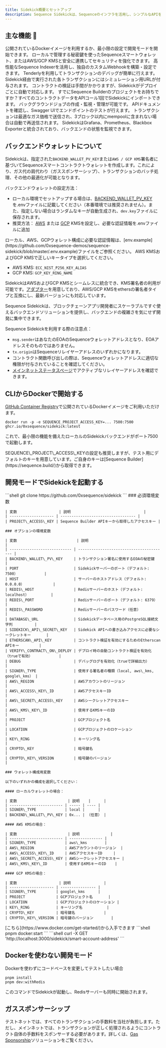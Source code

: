 ```yaml
---
title: Sidekick概要とセットアップ
description: Sequence Sidekickは、Sequenceのインフラを活用し、シンプルなAPIを通じてブロックチェーンの読み書きを可能にする、充実したバックエンドを提供します。
---
```


## 主な機能 🚀

<CardGroup>
  <Card horizontal title="簡単セットアップ" icon="rocket">
    公開されているDockerイメージを利用するか、最小限の設定で開発モードを開始できます。
  </Card>

  <Card horizontal title="柔軟なウォレットオプション" icon="wallet">
    ローカルで管理する秘密鍵を使ったSequenceスマートウォレット、またはAWS/GCP KMSと安全に連携してセキュリティを強化できます。
  </Card>

  <Card horizontal title="Webhook管理" icon="wallet">
    高性能なSequence Indexerを活用し、独自のカスタムWebhookを構築・設定できます。
  </Card>

  <Card horizontal title="Tenderly連携" icon="bug">
    Tenderlyを利用してトランザクションのデバッグが簡単に行えます。Sidekick経由で実行された各トランザクションにはシミュレーション用URLが付与されます。
  </Card>

  <Card horizontal title="自動コントラクト検証" icon="circle-check">
    コントラクトの検証は手間がかかりますが、Sidekickがデプロイごとに自動で対応します。
  </Card>

  <Card horizontal title="Sequence Builderとの統合" icon="link">
    すでにSequence Builderのプロジェクトをお持ちですか？すべてのコントラクトデータをAPIコール1回でSidekickにインポートできます。
  </Card>

  <Card horizontal title="Bull MQダッシュボード内蔵" icon="gauge">
    バックグラウンドジョブの作成・監視・管理が可能です。
  </Card>

  <Card horizontal title="Swagger UI" icon="book">
    APIドキュメントを確認し、Swagger UIでエンドポイントのテストが行えます。
  </Card>

  <Card horizontal title="最適化されたトランザクション実行" icon="bolt">
    トランザクションは最適なガス価格で送信され、3ブロック以内にmempoolに含まれない場合は自動で再送信されます。
  </Card>

  <Card horizontal title="分析とモニタリング" icon="heart">
    SidekickはGrafana、Prometheus、Blackbox Exporterと統合されており、バックエンドの状態を監視できます。
  </Card>
</CardGroup>

## バックエンドウォレットについて
Sidekickは、指定された`BACKEND_WALLET_PV_KEY`または`AWS / GCP KMS`署名者に基づいてSequenceスマートコントラクトウォレットを作成します。これにより、ガス代の肩代わり（ガススポンサーシップ）、トランザクションのバッチ処理、その他の最適化が可能となります。

バックエンドウォレットの設定方法：
- ローカル環境でセットアップする場合は、[BACKEND\_WALLET\_PV\_KEY](https://github.com/0xsequence-demos/sequence-sidekick/blob/e76a47d0b9ef19f23736c1e8f863ed4795b855a8/.env.example#L16)を.envファイルに記載してください（本番環境では推奨されません）。また、指定しない場合はランダムなキーが自動生成され、`dev.key`ファイルに保存されます。
- 推奨方法： [AWS](https://aws.amazon.com/kms/) または [GCP](https://cloud.google.com/kms) KMSを設定し、必要な認証情報を.envファイルに追加

<Note>
  ローカル、AWS、GCPウォレット構成に必要な認証情報は、[env.example](https://github.com/0xsequence-demos/sequence-sidekick/blob/master/.env.example)ファイルをご参照ください。
</Note>

<Note>
  AWS KMSおよびGCP KMSで正しいキータイプを選択してください。

  - AWS KMS: `ECC_NIST_P256_KEY_ALIAS`
  - GCP KMS: `GCP_KEY_RING_NAME`
</Note>

SidekickはAWSおよびGCP KMSとシームレスに統合でき、KMS署名者の利用が可能です。[アダプター](https://github.com/orgs/0xsequence/repositories?q=kms)を用意しており、AWS/GCP KMSをethersの署名者タイプと互換にし、最新バージョンにも対応しています。

Sequence Sidekickは、ブロックチェーンアプリ開発者にスケーラブルですぐ使えるバックエンドソリューションを提供し、バックエンドの複雑さを気にせず開発に集中できます。

<Callout type="warning">
  Sequence Sidekickを利用する際の注意点：

  - `msg.sender`はあなたのEOAのSequenceウォレットアドレスとなり、EOAアドレスそのものではありません。
  - `tx.origin`はSequenceリレイヤーアドレスのいずれかになります。
  - コントラクト関数呼び出しの際は、Sequenceウォレットアドレスに適切な権限が付与されていることを確認してください。
  - [メインネットステータスページ](https://mainnet-relayer.sequence.app/status)でアクティブなリレイヤーアドレスを確認できます。
</Callout>

## CLIからDockerで開始する
[GitHub Container Registry](https://github.com/0xsequence/sidekick/pkgs/container/sidekick)で公開されているDockerイメージをご利用いただけます。

```shell
docker run -p -e SEQUENCE_PROJECT_ACCESS_KEY=... 7500:7500 ghcr.io/0xsequence/sidekick:latest
```

これで、最小限の機能を備えたローカルのSidekickバックエンドがポート7500で起動します。

<Note>
  SEQUENCE\_PROJECT\_ACCESS\_KEYの設定も推奨しますが、テスト用にデフォルトのキーを用意しています。ご自身のキーは[Sequence Builder](https://sequence.build/)から取得できます。
</Note>

## 開発モードでSidekickを起動する

<Steps>
  <Step title="Sidekickリポジトリをクローンする">
    ```shell
    git clone https://github.com/0xsequence/sidekick
    ```
  </Step>

  <Step title="必要な環境変数を設定する">
    ### 必須環境変数

    | 変数                   | 説明                                 |
    | -------------------- | ---------------------------------- |
    | PROJECT\_ACCESS\_KEY | Sequence Builder APIキーから取得したアクセスキー |

    ### オプションの環境変数

    | 変数                           | 説明                                       |
    | ---------------------------- | ---------------------------------------- |
    | BACKEND\_WALLET\_PV\_KEY     | トランザクション署名に使用するEOAの秘密鍵                   |
    | PORT                         | Sidekickサーバーのポート（デフォルト: 7500）            |
    | HOST                         | サーバーのホストアドレス（デフォルト: 0.0.0.0）             |
    | REDIS\_HOST                  | Redisサーバーのホスト（デフォルト: localhost）          |
    | REDIS\_PORT                  | Redisサーバーのポート（デフォルト: 6379）               |
    | REDIS\_PASSWORD              | Redisサーバーのパスワード（任意）                      |
    | DATABASE\_URL                | Sidekickデータベース用のPostgreSQL接続文字列          |
    | SIDEKICK\_API\_SECRET\_KEY   | Sidekick APIへの書き込みアクセスに必要なシークレットキー       |
    | ETHERSCAN\_API\_KEY          | コントラクト検証を有効にするためのEtherscan APIキー         |
    | VERIFY\_CONTRACT\_ON\_DEPLOY | デプロイ時の自動コントラクト検証を有効化（trueで有効）            |
    | DEBUG                        | デバッグログを有効化（trueで詳細出力）                    |
    | SIGNER\_TYPE                 | 使用する署名者の種類（local, aws\_kms, google\_kms） |
    | AWS\_REGION                  | AWSアカウントのリージョン                           |
    | AWS\_ACCESS\_KEY\_ID         | AWSアクセスキーID                              |
    | AWS\_SECRET\_ACCESS\_KEY     | AWSシークレットアクセスキー                          |
    | AWS\_KMS\_KEY\_ID            | 使用するKMSキーのID                             |
    | PROJECT                      | GCPプロジェクト名                               |
    | LOCATION                     | GCPプロジェクトのロケーション                         |
    | KEY\_RING                    | キーリング名                                   |
    | CRYPTO\_KEY                  | 暗号鍵名                                     |
    | CRYPTO\_KEY\_VERSION         | 暗号鍵のバージョン                                |

    ### ウォレット構成用変数

    以下のいずれかの構成を選択してください：

    #### ローカルウォレットの場合：

    | 変数                       | 説明    |      |
    | ------------------------ | ----- | ---- |
    | SIGNER\_TYPE             | local |      |
    | BACKEND\_WALLET\_PV\_KEY | 0x... | （任意） |

    #### AWS KMSの場合：

    | 変数                       | 説明              |
    | ------------------------ | --------------- |
    | SIGNER\_TYPE             | aws\_kms        |
    | AWS\_REGION              | AWSアカウントのリージョン  |
    | AWS\_ACCESS\_KEY\_ID     | AWSアクセスキーID     |
    | AWS\_SECRET\_ACCESS\_KEY | AWSシークレットアクセスキー |
    | AWS\_KMS\_KEY\_ID        | 使用するKMSキーのID    |

    #### GCP KMSの場合：

    | 変数                   | 説明               |
    | -------------------- | ---------------- |
    | SIGNER\_TYPE         | google\_kms      |
    | PROJECT              | GCPプロジェクト名       |
    | LOCATION             | GCPプロジェクトのロケーション |
    | KEY\_RING            | キーリング名           |
    | CRYPTO\_KEY          | 暗号鍵名             |
    | CRYPTO\_KEY\_VERSION | 暗号鍵のバージョン        |
  </Step>

  <Step title="Dockerがインストールされていることを確認してください">
    [こちら](https://www.docker.com/get-started/)から入手できます
  </Step>

  <Step title="DockerコンテナでSidekickを起動する">
    ```shell
    pnpm docker:start
    ```
  </Step>

  <Step title="バックエンドウォレットアドレスの確認">
    ```shell
    curl -X GET 'http://localhost:3000/sidekick/smart-account-address'
    ```
  </Step>
</Steps>

## Dockerを使わない開発モード
Dockerを使わずにコードベースを変更してテストしたい場合

```shell
pnpm install
pnpm dev:withRedis
```

このコマンドでSidekickが起動し、Redisサーバーも同時に開始されます。

## ガススポンサーシップ
テストネットでは、すべてのトランザクションの手数料を当社が負担します。ただし、メインネットでは、トランザクションが正しく処理されるようにコントラクト自体の手数料をスポンサーする必要があります。詳しくは、[Gas Sponsorship](/solutions/builder/gas-tank)ソリューションをご覧ください。